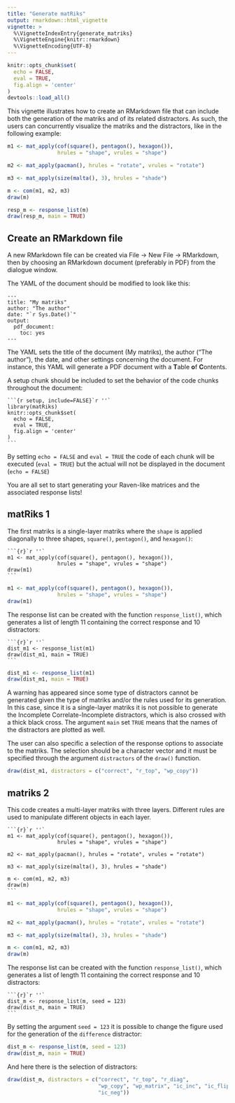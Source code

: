 ---
title: "Generate matRiks"
output: rmarkdown::html_vignette
vignette: >
  %\VignetteIndexEntry{generate_matriks}
  %\VignetteEngine{knitr::rmarkdown}
  %\VignetteEncoding{UTF-8}
---

```{r, include = FALSE}
knitr::opts_chunk$set(
  echo = FALSE,
  eval = TRUE, 
  fig.align = 'center'
)
devtools::load_all()
```


This vignette illustrates how to create an RMarkdown file that can include both the generation of the matriks and of its related distractors. As such, the users can concurrently visualize the matriks and the distractors, like in the following example: 

```{r, echo = FALSE, fig.align='center'}
m1 <- mat_apply(cof(square(), pentagon(), hexagon()), 
                hrules = "shape", vrules = "shape")

m2 <- mat_apply(pacman(), hrules = "rotate", vrules = "rotate")

m3 <- mat_apply(size(malta(), 3), hrules = "shade")

m <- com(m1, m2, m3)
draw(m)
```

```{r echo = FALSE, echo = FALSE, fig.align='center'}
resp_m <- response_list(m)
draw(resp_m, main = TRUE)

```

## Create an RMarkdown file 

A new RMarkdown file can be created via File $\rightarrow$ New File $\rightarrow$ RMarkdown, then by choosing an RMarkdown document (preferably in PDF) from the dialogue window. 

The YAML of the document should be modified to look like this: 

````
---
title: "My matriks"
author: "The author"
date: "`r Sys.Date()`"
output:
  pdf_document:
    toc: yes
---
````

The YAML sets the title of the document (My matriks), the author ("The author"), the date, and other settings concerning the document. For instance, this YAML will generate a PDF document with a **T**able **o**f **C**ontents. 

A setup chunk should be included to set the behavior of the code chunks throughout the document: 

````
```{r setup, include=FALSE}`r ''`
library(matRiks)
knitr::opts_chunk$set(
  echo = FALSE,
  eval = TRUE, 
  fig.align = 'center'
)
```
````

By setting `echo = FALSE` and `eval = TRUE` the code of each chunk will be executed (`eval = TRUE`) but the actual will not be displayed in the document (`echo = FALSE`)

You are all set to start generating your Raven-like matrices and the associated response lists!

## matRiks 1

The first matriks is a single-layer matriks where the `shape` is applied diagonally to three shapes, `square()`, `pentagon()`, and `hexagon()`:

````
```{r}`r ''`
m1 <- mat_apply(cof(square(), pentagon(), hexagon()), 
                hrules = "shape", vrules = "shape")
draw(m1)
```
````

```{r echo = FALSE}
m1 <- mat_apply(cof(square(), pentagon(), hexagon()), 
                hrules = "shape", vrules = "shape")
draw(m1)
```

The response list can be created with the function `response_list()`, which generates a list of length 11 containing the correct response and 10 distractors:

````
```{r}`r ''`
dist_m1 <- response_list(m1)
draw(dist_m1, main = TRUE)
```
````

```{r echo = FALSE}
dist_m1 <- response_list(m1)
draw(dist_m1, main = TRUE)
```

A warning has appeared since some type of distractors cannot be generated given the type of matriks and/or the rules used for its generation. In this case, since it is a single-layer matriks it is not possible to generate the Incomplete Correlate-Incomplete distractors, which is also crossed with a thick black cross. The argument `main` set `TRUE` means that the names of the distractors are plotted as well. 

The user can also specific a selection of the response options to associate to the matriks. The selection should be a character vector and it must be specified through the argument `distractors` of the `draw()` function. 

```{r}
draw(dist_m1, distractors = c("correct", "r_top", "wp_copy"))
```
## matriks 2

This code creates a multi-layer matriks with three layers. Different rules are used to manipulate different objects in each layer. 

````
```{r}`r ''`
m1 <- mat_apply(cof(square(), pentagon(), hexagon()), 
                hrules = "shape", vrules = "shape")

m2 <- mat_apply(pacman(), hrules = "rotate", vrules = "rotate")

m3 <- mat_apply(size(malta(), 3), hrules = "shade")

m <- com(m1, m2, m3)
draw(m)
```
````

```{r echo = FALSE}
m1 <- mat_apply(cof(square(), pentagon(), hexagon()), 
                hrules = "shape", vrules = "shape")

m2 <- mat_apply(pacman(), hrules = "rotate", vrules = "rotate")

m3 <- mat_apply(size(malta(), 3), hrules = "shade")

m <- com(m1, m2, m3)
draw(m)
```

The response list can be created with the function `response_list()`, which generates a list of length 11 containing the correct response and 10 distractors:

````
```{r}`r ''`
dist_m <- response_list(m, seed = 123)
draw(dist_m, main = TRUE)
```
````

By setting the argument `seed = 123` it is possible to change the figure used for the generation of the `difference` distractor:

```{r echo = FALSE}
dist_m <- response_list(m, seed = 123)
draw(dist_m, main = TRUE)
```

And here there is the selection of distractors:


```{r}
draw(dist_m, distractors = c("correct", "r_top", "r_diag",  
                             "wp_copy", "wp_matrix", "ic_inc", "ic_flip", 
                             "ic_neg"))
```

